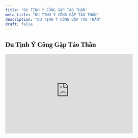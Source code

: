 ```yaml
---
title: "DU TỊNH Ý CÔNG GẶP TÁO THẦN"
meta_title: "DU TỊNH Ý CÔNG GẶP TÁO THẦN"
description: "DU TỊNH Ý CÔNG GẶP TÁO THẦN"
draft: false
---
```

<style>
    @import url('https://fonts.googleapis.com/css2?family=Pattaya&display=swap');
</style>
<h2 style="font-family: 'Pattaya'">Du Tịnh Ý Công Gặp Táo Thần</h2>
<iframe
    style='width:400px;height:250px'
    src='https://online.pubhtml5.com/kcbf/efln/'
    seamless='seamless'
    scrolling='no'
    frameborder='0'
    allowtransparency='true'
    allowfullscreen='true'
></iframe>
